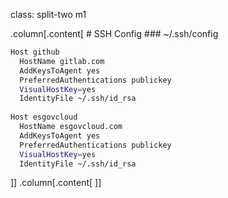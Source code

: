 class: split-two m1

.column[.content[
# SSH Config
### ~/.ssh/config

```bash
Host github
  HostName gitlab.com
  AddKeysToAgent yes
  PreferredAuthentications publickey
  VisualHostKey=yes
  IdentityFile ~/.ssh/id_rsa 
 
Host esgovcloud
  HostName esgovcloud.com
  AddKeysToAgent yes
  PreferredAuthentications publickey
  VisualHostKey=yes
  IdentityFile ~/.ssh/id_rsa
```
]]
.column[.content[
<h1> &nbsp; </h1>
.center[### Usage]
`ssh -T esgovcloud`<br>
`ssh -T github`<br>
etc ...
]]
